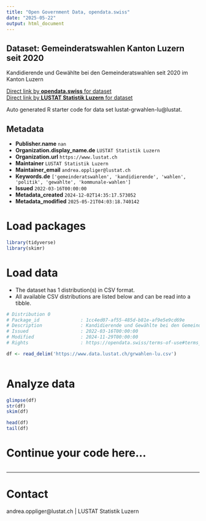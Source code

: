 ```yaml
---
title: "Open Government Data, opendata.swiss"
date: "2025-05-22"
output: html_document
---
```


## Dataset: Gemeinderatswahlen Kanton Luzern seit 2020

Kandidierende und Gewählte bei den Gemeinderatswahlen seit 2020 im Kanton Luzern

[Direct link by **opendata.swiss** for dataset](https://opendata.swiss/de/dataset/gemeinderatswahlen-kanton-luzern-seit-2020)<br>
[Direct link by **LUSTAT Statistik Luzern** for dataset](https://www.lustat.ch/daten?stichwort=gemeinderatswahlen)

Auto generated R starter code for data set lustat-grwahlen-lu@lustat.

## Metadata

- **Publisher.name** `nan`
- **Organization.display_name.de** `LUSTAT Statistik Luzern`
- **Organization.url** `https://www.lustat.ch`
- **Maintainer** `LUSTAT Statistik Luzern`
- **Maintainer_email** `andrea.oppliger@lustat.ch`
- **Keywords.de** `['gemeinderatswahlen', 'kandidierende', 'wahlen', 'politik', 'gewahlte', 'kommunale-wahlen']`
- **Issued** `2022-03-16T00:00:00`
- **Metadata_created** `2024-12-02T14:35:17.573052`
- **Metadata_modified** `2025-05-21T04:03:18.740142`


# Load packages

```r

library(tidyverse)
library(skimr)

```

# Load data

-   The dataset has 1 distribution(s) in CSV format.
-   All available CSV distributions are listed below and can be read into a tibble.

```r

# Distribution 0
# Package_id               : 1cc4ed07-af55-485d-b81e-af9e5e9cd69e
# Description              : Kandidierende und Gewählte bei den Gemeinderatswahlen seit 2020 im Kanton Luzern
# Issued                   : 2022-03-16T00:00:00
# Modified                 : 2024-11-29T00:00:00
# Rights                   : https://opendata.swiss/terms-of-use#terms_by_ask

df <- read_delim('https://www.data.lustat.ch/grwahlen-lu.csv')



```

# Analyze data

```r

glimpse(df)
str(df)
skim(df)

head(df)
tail(df)

```

# Continue your code here...

```r

```

------------------------------------------------------------------------

# Contact

andrea.oppliger@lustat.ch | LUSTAT Statistik Luzern
